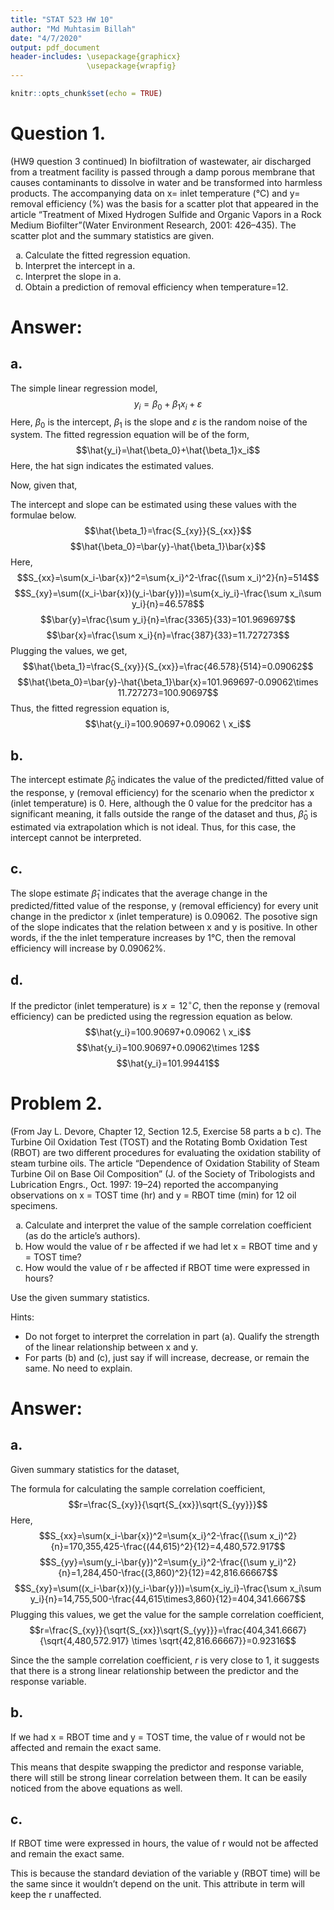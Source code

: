 ```yaml
---
title: "STAT 523 HW 10"
author: "Md Muhtasim Billah"
date: "4/7/2020"
output: pdf_document
header-includes: \usepackage{graphicx}
                 \usepackage{wrapfig}
---
```


```r
knitr::opts_chunk$set(echo = TRUE)
```

# Question 1. 

(HW9 question 3 continued) In biofiltration of wastewater, air discharged from a treatment facility is passed through a damp porous membrane that causes contaminants to dissolve in water and be transformed into harmless products. The accompanying data on x= inlet temperature (°C) and y= removal efficiency (%) was the basis for a scatter plot that appeared in the article “Treatment of Mixed Hydrogen Sulfide and Organic Vapors in a Rock Medium Biofilter”(Water Environment Research, 2001: 426–435). The scatter plot and the summary statistics are given.

  a. Calculate the fitted regression equation.
  b. Interpret the intercept in a.
  c. Interpret the slope in a.
  d. Obtain a prediction of removal efficiency when temperature=12.
  
# Answer:

## a.

The simple linear regression model,
$$y_i=\beta_0+\beta_1x_i+\varepsilon$$
Here, $\beta_0$ is the intercept, $\beta_1$ is the slope and $\varepsilon$ is the random noise of the system. The fitted regression equation will be of the form,
$$\hat{y_i}=\hat{\beta_0}+\hat{\beta_1}x_i$$
Here, the hat sign indicates the estimated values. 

Now, given that,

\begin{tabular}{l}
$n=33$\\
$\sum (xi)=387$\\
$\sum (yi)=3365$\\
$\sum (x_i-\bar{x})^2=514$\\
$\sum (y_i-\bar{y})^2=6.847$\\
$\sum ((x_i-\bar{x})(y_i-\bar{y}))=46.578$\\
\end{tabular}

The intercept and slope can be estimated using these values with the formulae below.
$$\hat{\beta_1}=\frac{S_{xy}}{S_{xx}}$$
$$\hat{\beta_0}=\bar{y}-\hat{\beta_1}\bar{x}$$
Here,
$$S_{xx}=\sum(x_i-\bar{x})^2=\sum{x_i}^2-\frac{(\sum x_i)^2}{n}=514$$
$$S_{xy}=\sum((x_i-\bar{x})(y_i-\bar{y}))=\sum{x_iy_i}-\frac{\sum x_i\sum y_i}{n}=46.578$$
$$\bar{y}=\frac{\sum y_i}{n}=\frac{3365}{33}=101.969697$$
$$\bar{x}=\frac{\sum x_i}{n}=\frac{387}{33}=11.727273$$
Plugging the values, we get,
$$\hat{\beta_1}=\frac{S_{xy}}{S_{xx}}=\frac{46.578}{514}=0.09062$$
$$\hat{\beta_0}=\bar{y}-\hat{\beta_1}\bar{x}=101.969697-0.09062\times 11.727273=100.90697$$
Thus, the fitted regression equation is,
$$\hat{y_i}=100.90697+0.09062 \ x_i$$


## b.

The intercept estimate $\hat\beta_0$ indicates the value of the predicted/fitted value of the response, y (removal efficiency) for the scenario when the predictor x (inlet temperature) is 0. Here, although the 0 value for the predcitor has a significant meaning, it falls outside the range of the dataset and thus, $\hat\beta_0$ is estimated via extrapolation which is not ideal. Thus, for this case, the intercept cannot be interpreted.

## c.

The slope estimate $\hat\beta_1$ indicates that the average change in the predicted/fitted value of the response, y (removal efficiency) for every unit change in the predictor x (inlet temperature) is 0.09062. The posotive sign of the slope indicates that the relation between x and y is positive. In other words, if the the inlet temperature increases by 1°C, then the removal efficiency will increase by 0.09062%.


## d.

If the predictor (inlet temperature) is $x=12^ \circ C$, then the reponse y (removal efficiency) can be predicted using the regression equation as below.
$$\hat{y_i}=100.90697+0.09062 \ x_i$$
$$\hat{y_i}=100.90697+0.09062\times 12$$
$$\hat{y_i}=101.99441$$




\newpage
# Problem 2. 

(From Jay L. Devore, Chapter 12, Section 12.5, Exercise 58 parts a b c). The Turbine Oil Oxidation Test (TOST) and the Rotating Bomb Oxidation Test (RBOT) are two different procedures for evaluating the oxidation stability of steam turbine oils. The article “Dependence of Oxidation Stability of Steam Turbine Oil on Base Oil Composition” (J. of the Society of Tribologists and Lubrication Engrs., Oct. 1997: 19–24) reported the accompanying observations on x = TOST time (hr) and y = RBOT time (min) for 12 oil specimens.
  
  a. Calculate and interpret the value of the sample correlation coefficient (as do the article’s authors).
  b. How would the value of r be affected if we had let x = RBOT time and y = TOST time?
  c. How would the value of r be affected if RBOT time were expressed in hours?
  
  Use the given summary statistics.

Hints:
  
  * Do not forget to interpret the correlation in part (a). Qualify the strength of the linear relationship between x and y.
  * For parts (b) and (c), just say if will increase, decrease, or remain the same. No need to explain.


# Answer:

## a.

Given summary statistics for the dataset,
\begin{tabular}{l}
$n=12$\\
$\sum (x_i)=44,615$\\
$\sum (x_i)^2=170,355,425$\\
$\sum (y_i)=3,860$\\
$\sum (y_i)^2=1,284,450$\\
$\sum (x_iy_i)=14,755,500$\\
\end{tabular}

The formula for calculating the sample correlation coefficient,
$$r=\frac{S_{xy}}{\sqrt{S_{xx}}\sqrt{S_{yy}}}$$
Here,
$$S_{xx}=\sum(x_i-\bar{x})^2=\sum{x_i}^2-\frac{(\sum x_i)^2}{n}=170,355,425-\frac{(44,615)^2}{12}=4,480,572.917$$
$$S_{yy}=\sum(y_i-\bar{y})^2=\sum{y_i}^2-\frac{(\sum y_i)^2}{n}=1,284,450-\frac{(3,860)^2}{12}=42,816.66667$$
$$S_{xy}=\sum((x_i-\bar{x})(y_i-\bar{y}))=\sum{x_iy_i}-\frac{\sum x_i\sum y_i}{n}=14,755,500-\frac{44,615\times3,860}{12}=404,341.6667$$
Plugging this values, we get the value for the sample correlation coefficient,
$$r=\frac{S_{xy}}{\sqrt{S_{xx}}\sqrt{S_{yy}}}=\frac{404,341.6667}{\sqrt{4,480,572.917} \times \sqrt{42,816.66667}}=0.92316$$

\underline{Interpretation:}

Since the the sample correlation coefficient, $r$ is very close to 1, it suggests that there is a strong linear relationship between the predictor and the response variable.

## b.

If we had x = RBOT time and y = TOST time, the value of r would not be affected and remain the exact same. 

This means that despite swapping the predictor and response variable, there will still be strong linear correlation between them. It can be easily noticed from the above equations as well.


## c.

If RBOT time were expressed in hours, the value of r would not be affected and remain the exact same.

This is because the standard deviation of the variable y (RBOT time) will be the same since it wouldn't depend on the unit. This attribute in term will keep the r unaffected.








